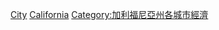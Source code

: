 {{Commons category|Companies based in California by city}}
{{parent category}}
[[Category:加利福尼亞州公司|City]]
[[Category:美國各州各城市公司|California]]
[[Category:加利福尼亞州各城市經濟|Category:加利福尼亞州各城市經濟]]